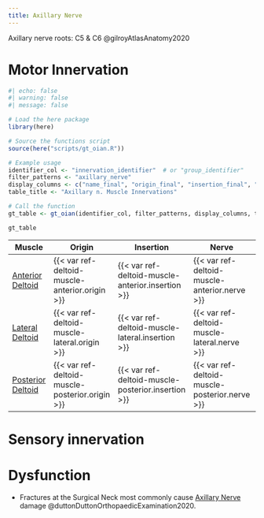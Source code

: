 ```yaml
---
title: Axillary Nerve
---
```



Axillary nerve roots: C5 & C6 @gilroyAtlasAnatomy2020

# Motor Innervation

```r
#| echo: false
#| warning: false
#| message: false

# Load the here package
library(here)

# Source the functions script
source(here("scripts/gt_oian.R"))

# Example usage
identifier_col <- "innervation_identifier"  # or "group_identifier"
filter_patterns <- "axillary_nerve"
display_columns <- c("name_final", "origin_final", "insertion_final", "innervation_final", "action_final")
table_title <- "Axillary n. Muscle Innervations"

# Call the function
gt_table <- gt_oian(identifier_col, filter_patterns, display_columns, table_title)

gt_table
```


| Muscle  | Origin | Insertion | Nerve | Action |
|------|--------|-------|----------|--------|
| [Anterior Deltoid]({{< var ref-deltoid-muscle-anterior.path >}}) | {{< var ref-deltoid-muscle-anterior.origin >}} | {{< var ref-deltoid-muscle-anterior.insertion >}} | {{< var ref-deltoid-muscle-anterior.nerve >}} | {{< var ref-deltoid-muscle-anterior.action >}} |
| [Lateral Deltoid]({{< var ref-deltoid-muscle-lateral.path >}}) | {{< var ref-deltoid-muscle-lateral.origin >}} | {{< var ref-deltoid-muscle-lateral.insertion >}} | {{< var ref-deltoid-muscle-lateral.nerve >}} | {{< var ref-deltoid-muscle-lateral.action >}} |
| [Posterior Deltoid]({{< var ref-deltoid-muscle-posterior.path >}}) | {{< var ref-deltoid-muscle-posterior.origin >}} | {{< var ref-deltoid-muscle-posterior.insertion >}} | {{< var ref-deltoid-muscle-posterior.nerve >}} | {{< var ref-deltoid-muscle-posterior.action >}} |


# Sensory innervation


# Dysfunction

- Fractures at the Surgical Neck most commonly cause [Axillary Nerve]({{< var ref-axillary-nerve.path >}}) damage @duttonDuttonOrthopaedicExamination2020.